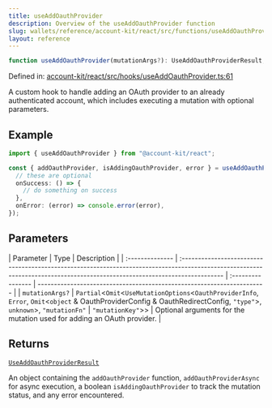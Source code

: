 ```yaml
---
title: useAddOauthProvider
description: Overview of the useAddOauthProvider function
slug: wallets/reference/account-kit/react/src/functions/useAddOauthProvider
layout: reference
---
```


```ts
function useAddOauthProvider(mutationArgs?): UseAddOauthProviderResult;
```

Defined in: [account-kit/react/src/hooks/useAddOauthProvider.ts:61](https://github.com/alchemyplatform/aa-sdk/blob/923a52171f7246172caf350853843e6680197da9/account-kit/react/src/hooks/useAddOauthProvider.ts#L61)

A custom hook to handle adding an OAuth provider to an already authenticated account, which includes executing a mutation with optional parameters.

## Example

```ts twoslash
import { useAddOauthProvider } from "@account-kit/react";

const { addOauthProvider, isAddingOauthProvider, error } = useAddOauthProvider({
  // these are optional
  onSuccess: () => {
    // do something on success
  },
  onError: (error) => console.error(error),
});
```

## Parameters

| Parameter       | Type                                                                                                                                                                       | Description       |
| :-------------- | :------------------------------------------------------------------------------------------------------------------------------------------------------------------------- | :---------------- | ---------------------------------------------------------------------- |
| `mutationArgs?` | `Partial`\<`Omit`\<`UseMutationOptions`\<`OauthProviderInfo`, `Error`, `Omit`\<`object` & OauthProviderConfig & OauthRedirectConfig, `"type"`>, `unknown`>, `"mutationFn"` | `"mutationKey"`>> | Optional arguments for the mutation used for adding an OAuth provider. |

## Returns

[`UseAddOauthProviderResult`](../type-aliases/UseAddOauthProviderResult.mdx)

An object containing the `addOauthProvider` function, `addOauthProviderAsync` for async execution, a boolean `isAddingOauthProvider` to track the mutation status, and any error encountered.
